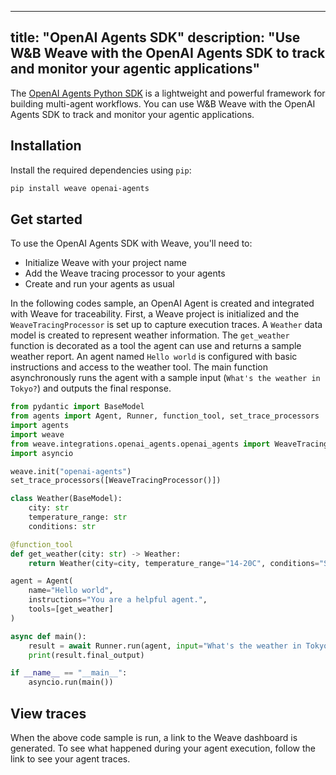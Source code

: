 
---
title: "OpenAI Agents SDK"
description: "Use W&B Weave with the OpenAI Agents SDK to track and monitor your agentic applications"
---

The [OpenAI Agents Python SDK](https://github.com/openai/openai-agents-python) is a lightweight and powerful framework for building multi-agent workflows. You can use W&B Weave with the OpenAI Agents SDK to track and monitor your agentic applications.

## Installation

Install the required dependencies using `pip`: 

```bash
pip install weave openai-agents
```

## Get started

To use the OpenAI Agents SDK with Weave, you'll need to:

- Initialize Weave with your project name
- Add the Weave tracing processor to your agents
- Create and run your agents as usual

In the following codes sample, an OpenAI Agent is created and integrated with Weave for traceability. First, a Weave project is initialized and the `WeaveTracingProcessor` is set up to capture execution traces. A `Weather` data model is created to represent weather information. The `get_weather` function is decorated as a tool the agent can use and returns a sample weather report. An agent named `Hello world` is configured with basic instructions and access to the weather tool. The main function asynchronously runs the agent with a sample input (`What's the weather in Tokyo?`) and outputs the final response.

```python lines
from pydantic import BaseModel
from agents import Agent, Runner, function_tool, set_trace_processors
import agents
import weave
from weave.integrations.openai_agents.openai_agents import WeaveTracingProcessor
import asyncio

weave.init("openai-agents")
set_trace_processors([WeaveTracingProcessor()])

class Weather(BaseModel):
    city: str
    temperature_range: str
    conditions: str

@function_tool
def get_weather(city: str) -> Weather:
    return Weather(city=city, temperature_range="14-20C", conditions="Sunny with wind.")

agent = Agent(
    name="Hello world",
    instructions="You are a helpful agent.",
    tools=[get_weather]
)

async def main():
    result = await Runner.run(agent, input="What's the weather in Tokyo?")    
    print(result.final_output)

if __name__ == "__main__":
    asyncio.run(main())
```

## View traces

When the above code sample is run, a link to the Weave dashboard is generated. To see what happened during your agent execution, follow the link to see your agent traces. 
